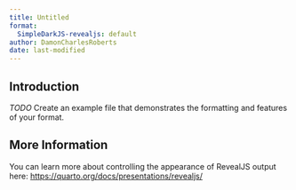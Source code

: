 ```yaml
---
title: Untitled
format:
  SimpleDarkJS-revealjs: default
author: DamonCharlesRoberts
date: last-modified
---
```


## Introduction

*TODO* Create an example file that demonstrates the formatting and features of your format.

## More Information

You can learn more about controlling the appearance of RevealJS output here: <https://quarto.org/docs/presentations/revealjs/>

